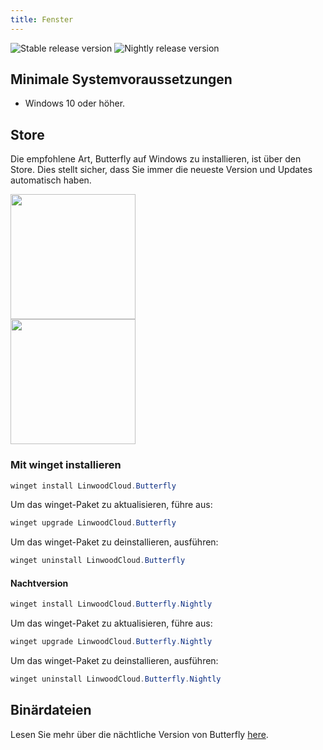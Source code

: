 ```yaml
---
title: Fenster
---
```


![Stable release version](https://img.shields.io/badge/dynamic/yaml?color=c4840d&label=Stable&query=%24.version&url=https%3A%2F%2Fraw.githubusercontent.com%2FLinwoodDev%2Fbutterfly%2Fstable%2Fapp%2Fpubspec.yaml&style=for-the-badge)
![Nightly release version](https://img.shields.io/badge/dynamic/yaml?color=f7d28c&label=Nightly&query=%24.version&url=https%3A%2F%2Fraw.githubusercontent.com%2FLinwoodDev%2Fbutterfly%2Fnightly%2Fapp%2Fpubspec.yaml&style=for-the-badge)


## Minimale Systemvoraussetzungen

- Windows 10 oder höher.

## Store

Die empfohlene Art, Butterfly auf Windows zu installieren, ist über den Store. Dies stellt sicher, dass Sie immer die neueste Version und Updates automatisch haben.

<div class="dark:sl-hidden">
<a href="https://apps.microsoft.com/detail/9nb8293gbsnn?referrer=appbadge&launch=true&mode=full">
	<img src={MicrosoftLight.src} width="200"/>
</a>
</div>
<div class="light:sl-hidden">
<a href="https://apps.microsoft.com/detail/9nb8293gbsnn?referrer=appbadge&launch=true&mode=full">
	<img src={MicrosoftDark.src} width="200"/>
</a>
</div>

### Mit winget installieren

```powershell
winget install LinwoodCloud.Butterfly
```

Um das winget-Paket zu aktualisieren, führe aus:

```powershell
winget upgrade LinwoodCloud.Butterfly
```

Um das winget-Paket zu deinstallieren, ausführen:

```powershell
winget uninstall LinwoodCloud.Butterfly
```

#### Nachtversion

```powershell
winget install LinwoodCloud.Butterfly.Nightly
```

Um das winget-Paket zu aktualisieren, führe aus:

```powershell
winget upgrade LinwoodCloud.Butterfly.Nightly
```

Um das winget-Paket zu deinstallieren, ausführen:

```powershell
winget uninstall LinwoodCloud.Butterfly.Nightly
```

## Binärdateien

<Tabs>
<TabItem label="Stable">
  <CardGrid>
    <DownloadButton after="/downloads/post-windows" href="https://github.com/LinwoodDev/butterfly/releases/download/stable/linwood-butterfly-windows-setup-x86_64.exe" title="Setup (x86_64)"/>
    <DownloadButton after="/downloads/post-windows" href="https://github.com/LinwoodDev/butterfly/releases/download/stable/linwood-butterfly-windows-x86_64.zip" title="Portable (x86_64)"/>
  </CardGrid>
</TabItem>
<TabItem label="Nightly">
  <CardGrid>
    <DownloadButton after="/downloads/post-windows" href="https://github.com/LinwoodDev/butterfly/releases/download/nightly/linwood-butterfly-windows-setup-x86_64.exe" title="Setup (x86_64)"/>
    <DownloadButton after="/downloads/post-windows" href="https://github.com/LinwoodDev/butterfly/releases/download/nightly/linwood-butterfly-windows-x86_64.zip" title="Portable (x86_64)"/>
  </CardGrid>
</TabItem>
</Tabs>

Lesen Sie mehr über die nächtliche Version von Butterfly [here](/community/nightly).
